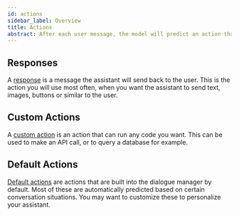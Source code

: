 ```yaml
---
id: actions
sidebar_label: Overview
title: Actions
abstract: After each user message, the model will predict an action that the assistant should perform next. This page gives you an overview of the different types of actions you can use.
---
```


## Responses

A [response](./responses.mdx) is a message the assistant will send back to the user. This is
the action you will use most often, when you want the assistant to send text, images, buttons
or similar to the user.

## Custom Actions

A [custom action](./custom-actions.mdx) is an action that can run any code you want. This can be used to make an
API call, or to query a database for example.

## Default Actions

[Default actions](./default-actions.mdx) are actions that are built into the dialogue manager by default. Most of
these are automatically predicted based on certain conversation situations. You may want to
customize these to personalize your assistant.
